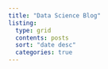 ```yaml
---
title: "Data Science Blog"
listing: 
  type: grid
  contents: posts
  sort: "date desc"
  categories: true
---
```

